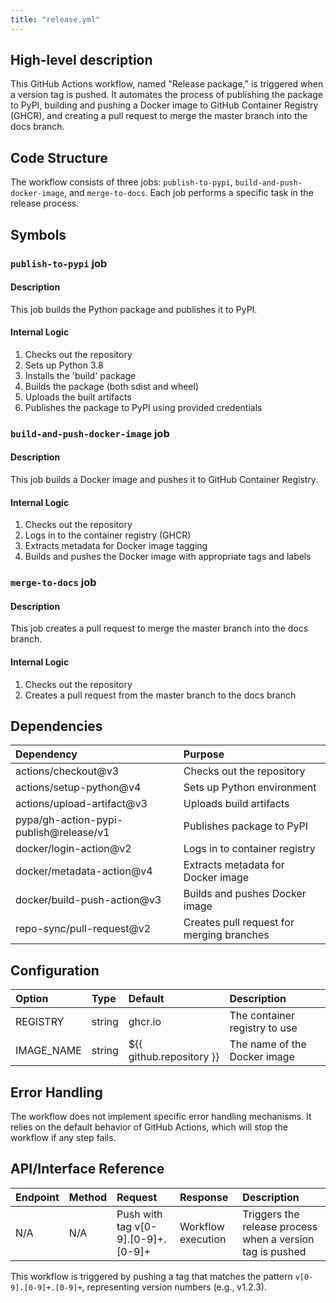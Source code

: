```yaml
---
title: "release.yml"
---
```


## High-level description
This GitHub Actions workflow, named "Release package," is triggered when a version tag is pushed. It automates the process of publishing the package to PyPI, building and pushing a Docker image to GitHub Container Registry (GHCR), and creating a pull request to merge the master branch into the docs branch.

## Code Structure
The workflow consists of three jobs: `publish-to-pypi`, `build-and-push-docker-image`, and `merge-to-docs`. Each job performs a specific task in the release process.

## Symbols

### `publish-to-pypi` job
#### Description
This job builds the Python package and publishes it to PyPI.

#### Internal Logic
1. Checks out the repository
2. Sets up Python 3.8
3. Installs the 'build' package
4. Builds the package (both sdist and wheel)
5. Uploads the built artifacts
6. Publishes the package to PyPI using provided credentials

### `build-and-push-docker-image` job
#### Description
This job builds a Docker image and pushes it to GitHub Container Registry.

#### Internal Logic
1. Checks out the repository
2. Logs in to the container registry (GHCR)
3. Extracts metadata for Docker image tagging
4. Builds and pushes the Docker image with appropriate tags and labels

### `merge-to-docs` job
#### Description
This job creates a pull request to merge the master branch into the docs branch.

#### Internal Logic
1. Checks out the repository
2. Creates a pull request from the master branch to the docs branch

## Dependencies
| Dependency | Purpose |
|:-----------|:--------|
| actions/checkout@v3 | Checks out the repository |
| actions/setup-python@v4 | Sets up Python environment |
| actions/upload-artifact@v3 | Uploads build artifacts |
| pypa/gh-action-pypi-publish@release/v1 | Publishes package to PyPI |
| docker/login-action@v2 | Logs in to container registry |
| docker/metadata-action@v4 | Extracts metadata for Docker image |
| docker/build-push-action@v3 | Builds and pushes Docker image |
| repo-sync/pull-request@v2 | Creates pull request for merging branches |

## Configuration
| Option | Type | Default | Description |
|:-------|:-----|:--------|:------------|
| REGISTRY | string | ghcr.io | The container registry to use |
| IMAGE_NAME | string | ${{ github.repository }} | The name of the Docker image |

## Error Handling
The workflow does not implement specific error handling mechanisms. It relies on the default behavior of GitHub Actions, which will stop the workflow if any step fails.

## API/Interface Reference
| Endpoint | Method | Request | Response | Description |
|:---------|:-------|:--------|:---------|:------------|
| N/A | N/A | Push with tag v[0-9].[0-9]+.[0-9]+ | Workflow execution | Triggers the release process when a version tag is pushed |

This workflow is triggered by pushing a tag that matches the pattern `v[0-9].[0-9]+.[0-9]+`, representing version numbers (e.g., v1.2.3).